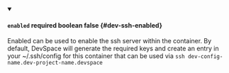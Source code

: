 
<details className="config-field" data-expandable="false" open>
<summary>

#### `enabled` <span className="config-field-required" data-required="false">required</span> <span className="config-field-type">boolean</span> <span className="config-field-default">false</span> <span className="config-field-enum"></span> {#dev-ssh-enabled}

Enabled can be used to enable the ssh server within the container. By default,
DevSpace will generate the required keys and create an entry in your ~/.ssh/config
for this container that can be used via `ssh dev-config-name.dev-project-name.devspace`

</summary>



</details>
